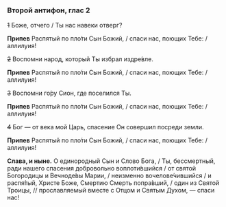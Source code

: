 ### Второй антифон, глас 2

~~1~~ Боже, отчего / Ты нас навеки отверг?

**Припев** Распятый по пло́ти Сын Божий, / спаси нас, поющих Тебе: / аллилуия!

~~2~~ Воспомни народ, который Ты избрал издре́вле.

**Припев** Распятый по пло́ти Сын Божий, / спаси нас, поющих Тебе: / аллилуия!

~~3~~ Воспомни го́ру Сион, где поселился Ты.

**Припев** Распятый по пло́ти Сын Божий, / спаси нас, поющих Тебе: / аллилуия!

~~4~~ Бог — от века мой Царь, спасение Он совершил посреди земли.

**Припев** Распятый по пло́ти Сын Божий, / спаси нас, поющих Тебе: / аллилуия!

**Слава, и ныне.** О единородный Сын и Слово Бога, / Ты, бессмертный, ради нашего спасения добровольно воплоти́вшийся / от святой Богородицы и Вечноде́вы Марии, /  неизменно вочелове́чившийся / и распя́тый, Христе Боже, Смертию Смерть попра́вший, / один из Святой Троицы, // прославляемый вместе с Отцом и Святым Духом, — спаси нас!
